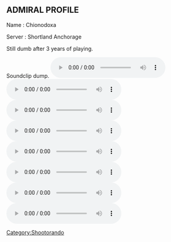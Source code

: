 
==ADMIRAL PROFILE==
Name : Chionodoxa

Server : Shortland Anchorage

Still dumb after 3 years of playing.

Soundclip dump.
[[File:ACCRETIA SIEGE READY 01.ogg|left]]
[[File:EventMessage 01.ogg|left]]
[[File:Inanna rec skill.ogg|left]]
[[File:Resurrection.ogg|left]]
[[File:StatusRecovery.ogg|left]]
[[File:RECRUIT IDLE 01 00.ogg|left]]
[[File:Saratoga-Beautiful.ogg|left]]
[[File:Tuturu-0.ogg|left]]

[[Category:Shootorando]]